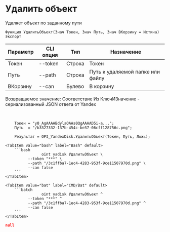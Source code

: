 ﻿---
sidebar_position: 4
---


# Удалить объект
 Удаляет объект по заданному пути



`Функция УдалитьОбъект(Знач Токен, Знач Путь, Знач ВКорзину = Истина) Экспорт`

  | Параметр | CLI опция | Тип | Назначение |
  |-|-|-|-|
  | Токен | --token | Строка | Токен |
  | Путь | --path | Строка | Путь к удаляемой папке или файлу |
  | ВКорзину | --can | Булево | В корзину |

  
  Возвращаемое значение:   Соответствие Из КлючИЗначение - сериализованный JSON ответа от Yandex

<br/>




```bsl title="Пример кода"
    Токен = "y0_AgAAAABdylaOAAs0QgAAAAD5i-a...";
    Путь  = "/b3327332-137b-454c-be37-06cff128756c.png";

    Результат = OPI_YandexDisk.УдалитьОбъект(Токен, Путь, Ложь);
```
    

 <Tabs>
  
    <TabItem value="bash" label="Bash" default>
        ```bash
                    oint yadisk УдалитьОбъект \
              --token "***" \
              --path "/3c1ffba7-1ec4-4283-953f-9ce11507970d.png" \
              --can false
        ```
    </TabItem>
  
    <TabItem value="bat" label="CMD/Bat" default>
        ```batch
                    oint yadisk УдалитьОбъект ^
              --token "***" ^
              --path "/3c1ffba7-1ec4-4283-953f-9ce11507970d.png" ^
              --can false
        ```
    </TabItem>
</Tabs>


```json title="Результат"
null
```
